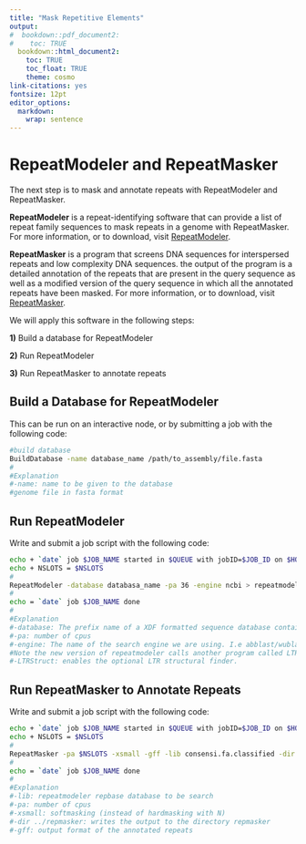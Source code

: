 ```yaml
---
title: "Mask Repetitive Elements"
output:
#  bookdown::pdf_document2:
#    toc: TRUE
  bookdown::html_document2: 
    toc: TRUE
    toc_float: TRUE
    theme: cosmo
link-citations: yes
fontsize: 12pt
editor_options: 
  markdown: 
    wrap: sentence
---
```


# RepeatModeler and RepeatMasker
The next step is to mask and annotate repeats with RepeatModeler and RepeatMasker. 

**RepeatModeler** is a repeat-identifying software that can provide a list of repeat family sequences to mask repeats in a genome with RepeatMasker. For more information, or to download, visit [RepeatModeler](http://www.repeatmasker.org/RepeatModeler/).

**RepeatMasker** is a program that screens DNA sequences for interspersed repeats and low complexity DNA sequences. the output of the program is a detailed annotation of the repeats that are present in the query sequence as well as a modified version of the query sequence in which all the annotated repeats have been masked. For more information, or to download, visit [RepeatMasker](http://www.repeatmasker.org/RMDownload.html).

We will apply this software in the following steps:

**1)** Build a database for RepeatModeler

**2)** Run RepeatModeler

**3)** Run RepeatMasker to annotate repeats

## Build a Database for RepeatModeler
This can be run on an interactive node, or by submitting a job with the following code:
```Bash
#build database
BuildDatabase -name database_name /path/to_assembly/file.fasta
#
#Explanation
#-name: name to be given to the database
#genome file in fasta format
```
## Run RepeatModeler
Write and submit a job script with the following code:
```Bash
echo + `date` job $JOB_NAME started in $QUEUE with jobID=$JOB_ID on $HOSTNAME
echo + NSLOTS = $NSLOTS
#
RepeatModeler -database databasa_name -pa 36 -engine ncbi > repeatmodeler_cl_out.log
#
echo = `date` job $JOB_NAME done
#
#Explanation
#-database: The prefix name of a XDF formatted sequence database containing the genomic sequence to use when building repeat models
#-pa: number of cpus
#-engine: The name of the search engine we are using. I.e abblast/wublast or ncbi (rmblast version).
#Note the new version of repeatmodeler calls another program called LTRStruct.
#-LTRStruct: enables the optional LTR structural finder.
```

## Run RepeatMasker to Annotate Repeats
Write and submit a job script with the following code:
```Bash
echo + `date` job $JOB_NAME started in $QUEUE with jobID=$JOB_ID on $HOSTNAME
echo + NSLOTS = $NSLOTS
#
RepeatMasker -pa $NSLOTS -xsmall -gff -lib consensi.fa.classified -dir ../repeatmasker /path/to_assembly/file.fasta
#
echo = `date` job $JOB_NAME done
#
#Explanation
#-lib: repeatmodeler repbase database to be search
#-pa: number of cpus
#-xsmall: softmasking (instead of hardmasking with N)
#-dir ../repmasker: writes the output to the directory repmasker
#-gff: output format of the annotated repeats
```